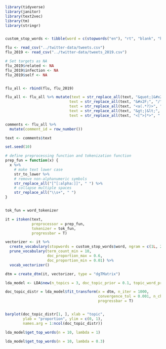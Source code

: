 ```r

library(tidyverse) 
library(janitor)
library(text2vec)
library(tm)
library(stringr)


custom_stop_words <- tibble(word = c(stopwords("en"), "rt", "blank", "http", "br", "www", "href", "img", "bit", "ly", "bit_ly")) 

flu <- read_csv("../twitter-data/tweets.csv")
flu_2019 <- read_csv("../twitter-data/tweets_2019.csv")

# Set targets as NA
flu_2019$related <- NA
flu_2019$infection <- NA
flu_2019$self <- NA


flu_all <- rbind(flu, flu_2019)

flu_all <- flu_all %>% mutate(text = str_replace_all(text, "&quot;|&#x2F;", "'"),    
                             text = str_replace_all(text, "&#x2F;", "/"),           
                             text = str_replace_all(text, "<a(.*?)>", " "),         
                             text = str_replace_all(text, "&gt;|&lt;", " "),        
                             text = str_replace_all(text, "<[^>]*>", " "))

comments <- flu_all %>%
  mutate(comment_id = row_number())

text <- comments$text
```

```r

set.seed(10)

# define preprocessing function and tokenization function
prep_fun = function(x) {
  x %>% 
    # make text lower case
    str_to_lower %>% 
    # remove non-alphanumeric symbols
    str_replace_all("[^[:alpha:]]", " ") %>% 
    # collapse multiple spaces
    str_replace_all("\\s+", " ")
}


tok_fun = word_tokenizer

it = itoken(text, 
            preprocessor = prep_fun, 
            tokenizer = tok_fun, 
            progressbar = T)

vectorizer <- it %>%
  create_vocabulary(stopwords = custom_stop_words$word, ngram = c(1L, 2L)) %>% 
  prune_vocabulary(term_count_min = 10, 
                   doc_proportion_max = 0.6,
                   doc_proportion_min = 0.01) %>% 
  vocab_vectorizer()

dtm = create_dtm(it, vectorizer, type = "dgTMatrix")

lda_model <- LDA$new(n_topics = 3, doc_topic_prior = 0.1, topic_word_prior = 0.01)

doc_topic_distr = lda_model$fit_transform(x = dtm, n_iter = 1000, 
                                          convergence_tol = 0.001, n_check_convergence = 25, 
                                          progressbar = T)


barplot(doc_topic_distr[1, ], xlab = "topic", 
        ylab = "proportion", ylim = c(0, 1), 
        names.arg = 1:ncol(doc_topic_distr))

lda_model$get_top_words(n = 10, lambda = 1)

lda_model$get_top_words(n = 10, lambda = 0.3)

```